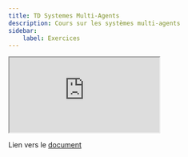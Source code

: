 ```yaml
---
title: TD Systemes Multi-Agents
description: Cours sur les systèmes multi-agents
sidebar:
    label: Exercices
---
```


<iframe src="https://docs.google.com/document/d/e/2PACX-1vQxVd7Thmd5ZhCKPCKUl4SQ2MPgUhhkt7Hv5PaOx1JeBBViPZnFAsHRklXqhfkQ5EQgTiYHjlPkDlIi/pub?embedded=true"></iframe>

Lien vers le [document](https://docs.google.com/document/d/e/2PACX-1vQxVd7Thmd5ZhCKPCKUl4SQ2MPgUhhkt7Hv5PaOx1JeBBViPZnFAsHRklXqhfkQ5EQgTiYHjlPkDlIi/pub)
